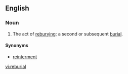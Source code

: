 ==English==
===Noun===
{{en-noun}}
# The act of [[rebury]]ing; a second or subsequent [[burial]].

====Synonyms====
* [[reinterment]]

[[vi:reburial]]